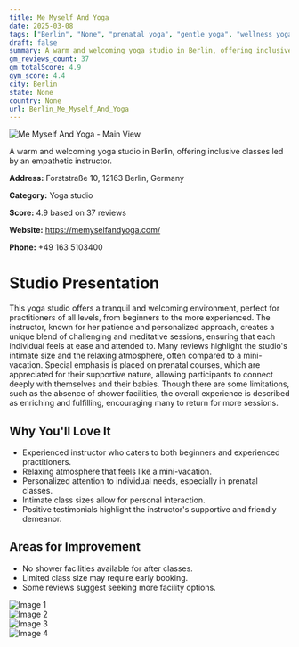 ```yaml
---
title: Me Myself And Yoga
date: 2025-03-08
tags: ["Berlin", "None", "prenatal yoga", "gentle yoga", "wellness yoga", "atmosphere", "size", "Berlin"]  
draft: false
summary: A warm and welcoming yoga studio in Berlin, offering inclusive classes led by an empathetic instructor.
gm_reviews_count: 37
gm_totalScore: 4.9
gym_score: 4.4
city: Berlin
state: None
country: None
url: Berlin_Me_Myself_And_Yoga
---
```


<div className="aspect-[16/9] relative my-8">
  <img 
    src="https://lh5.googleusercontent.com/p/AF1QipNesNcqagpAMLUbdCJeNcOIkHAB8ErUq96fGU_Z=w1920-h1080-k-no"
    alt="Me Myself And Yoga - Main View"
    className="object-cover absolute inset-0 w-full h-full rounded-lg"
  />
</div>

A warm and welcoming yoga studio in Berlin, offering inclusive classes led by an empathetic instructor.

**Address:** Forststraße 10, 12163 Berlin, Germany

**Category:** Yoga studio

**Score:** 4.9 based on 37 reviews

**Website:** https://memyselfandyoga.com/

**Phone:** +49 163 5103400

# Studio Presentation

This yoga studio offers a tranquil and welcoming environment, perfect for practitioners of all levels, from beginners to the more experienced. The instructor, known for her patience and personalized approach, creates a unique blend of challenging and meditative sessions, ensuring that each individual feels at ease and attended to. Many reviews highlight the studio's intimate size and the relaxing atmosphere, often compared to a mini-vacation. Special emphasis is placed on prenatal courses, which are appreciated for their supportive nature, allowing participants to connect deeply with themselves and their babies. Though there are some limitations, such as the absence of shower facilities, the overall experience is described as enriching and fulfilling, encouraging many to return for more sessions.

## Why You'll Love It

- Experienced instructor who caters to both beginners and experienced practitioners.
- Relaxing atmosphere that feels like a mini-vacation.
- Personalized attention to individual needs, especially in prenatal classes.
- Intimate class sizes allow for personal interaction.
- Positive testimonials highlight the instructor's supportive and friendly demeanor.

## Areas for Improvement

- No shower facilities available for after classes.
- Limited class size may require early booking.
- Some reviews suggest seeking more facility options.

<div className="grid grid-cols-1 xl:grid-cols-2 gap-4 my-8">
<div className="aspect-[4/3] relative"><img src="https://lh5.googleusercontent.com/p/AF1QipMy9eaD9m10ZhJv4KQHq0zNzydTVvpO5NSJk8fi=w1920-h1080-k-no" alt="Image 1" className="object-cover absolute inset-0 w-full h-full rounded-lg" /></div>
<div className="aspect-[4/3] relative"><img src="https://lh5.googleusercontent.com/p/AF1QipOqH_bHhO0JaqalvUi0_a--2F1wUYXlKbKVCgai=w1920-h1080-k-no" alt="Image 2" className="object-cover absolute inset-0 w-full h-full rounded-lg" /></div>
<div className="aspect-[4/3] relative"><img src="https://lh5.googleusercontent.com/p/AF1QipOU9zilqgOLEq0-TCrbBwFMCshRfGNm52KiKnRf=w1920-h1080-k-no" alt="Image 3" className="object-cover absolute inset-0 w-full h-full rounded-lg" /></div>
<div className="aspect-[4/3] relative"><img src="https://lh5.googleusercontent.com/p/AF1QipPUOraoM1O6wlnOuzAp23LaFYDOvZR0zbkD6p8-=w1920-h1080-k-no" alt="Image 4" className="object-cover absolute inset-0 w-full h-full rounded-lg" /></div>
</div>